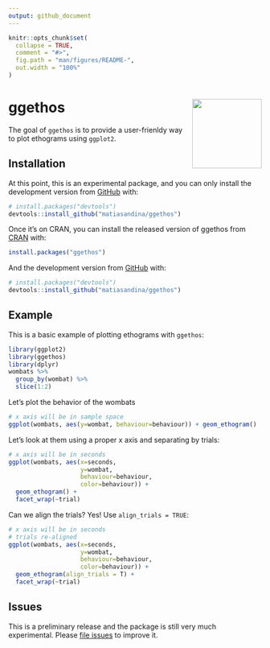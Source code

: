 ```yaml
---
output: github_document
---
```


<!-- README.md is generated from README.Rmd. Please edit that file -->

```r
knitr::opts_chunk$set(
  collapse = TRUE,
  comment = "#>",
  fig.path = "man/figures/README-",
  out.width = "100%"
)
```

# ggethos <a href="https://matiasandina.github.io/ggethos/"><img src="man/figures/logo.png" align="right" height="138" /></a>

<!-- badges: start -->
<!-- badges: end -->

The goal of `ggethos` is to provide a user-frienldy way to plot ethograms using `ggplot2`.

## Installation

At this point, this is an experimental package, and you can only install the development version from [GitHub](https://github.com/) with:

``` r
# install.packages("devtools")
devtools::install_github("matiasandina/ggethos")
```

Once it's on CRAN, you can install the released version of ggethos from [CRAN](https://CRAN.R-project.org) with:

``` r
install.packages("ggethos")
```

And the development version from [GitHub](https://github.com/) with:

``` r
# install.packages("devtools")
devtools::install_github("matiasandina/ggethos")
```
## Example

This is a basic example of plotting ethograms with `ggethos`:

```r
library(ggplot2)
library(ggethos)
library(dplyr)
wombats %>% 
  group_by(wombat) %>% 
  slice(1:2)
```
Let's plot the behavior of the wombats 

```r
# x axis will be in sample space
ggplot(wombats, aes(y=wombat, behaviour=behaviour)) + geom_ethogram() 
```

Let's look at them using a proper x axis and separating by trials:

```r
# x axis will be in seconds
ggplot(wombats, aes(x=seconds, 
                    y=wombat, 
                    behaviour=behaviour,
                    color=behaviour)) + 
  geom_ethogram() +
  facet_wrap(~trial)
```

Can we align the trials? Yes! Use `align_trials = TRUE`: 

```r
# x axis will be in seconds
# trials re-aligned
ggplot(wombats, aes(x=seconds, 
                    y=wombat, 
                    behaviour=behaviour,
                    color=behaviour)) + 
  geom_ethogram(align_trials = T) +
  facet_wrap(~trial)
```


## Issues

This is a preliminary release and the package is still very much experimental. Please [file issues](https://github.com/matiasandina/ggethos/issues) to improve it. 
